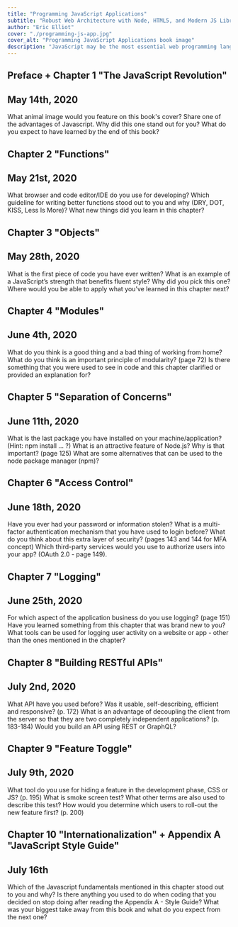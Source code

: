 ```yaml
---
title: "Programming JavaScript Applications"
subtitle: "Robust Web Architecture with Node, HTML5, and Modern JS Libraries"
author: "Eric Elliot"
cover: "./programming-js-app.jpg"
cover_alt: "Programming JavaScript Applications book image"
description: "JavaScript may be the most essential web programming language, but in the real world, JavaScript applications often break when you make changes. With this book, author Eric Elliott shows you how to add client- and server-side features to a large JavaScript application without negatively affecting the rest of your code."
---
```


## Preface + Chapter 1 "The JavaScript Revolution"

## May 14th, 2020

What animal image would you feature on this book's cover?
Share one of the advantages of Javascript. Why did this one stand out for you?
What do you expect to have learned by the end of this book?

## Chapter 2 "Functions"

## May 21st, 2020

What browser and code editor/IDE do you use for developing?
Which guideline for writing better functions stood out to you and why (DRY, DOT, KISS, Less Is More)?
What new things did you learn in this chapter?

## Chapter 3 "Objects"

## May 28th, 2020

What is the first piece of code you have ever written?
What is an example of a JavaScript’s strength that benefits fluent style? Why did you pick this one?
Where would you be able to apply what you’ve learned in this chapter next?

## Chapter 4 "Modules"

## June 4th, 2020

What do you think is a good thing and a bad thing of working from home?
What do you think is an important principle of modularity? (page 72)
Is there something that you were used to see in code and this chapter clarified or provided an explanation for?

## Chapter 5 "Separation of Concerns"

## June 11th, 2020

What is the last package you have installed on your machine/application? (Hint: npm install ... ?)
What is an attractive feature of Node.js? Why is that important? (page 125)
What are some alternatives that can be used to the node package manager (npm)?

## Chapter 6 "Access Control"

## June 18th, 2020

Have you ever had your password or information stolen?
What is a multi-factor authentication mechanism that you have used to login before? What do you think about this extra layer of security? (pages 143 and 144 for MFA concept)
Which third-party services would you use to authorize users into your app? (OAuth 2.0 - page 149).

## Chapter 7 "Logging"

## June 25th, 2020

For which aspect of the application business do you use logging? (page 151)
Have you learned something from this chapter that was brand new to you?
What tools can be used for logging user activity on a website or app - other than the ones mentioned in the chapter?

## Chapter 8 "Building RESTful APIs"

## July 2nd, 2020

What API have you used before? Was it usable, self-describing, efficient and responsive? (p. 172)
What is an advantage of decoupling the client from the server so that they are two completely independent applications? (p. 183-184)
Would you build an API using REST or GraphQL?

## Chapter 9 "Feature Toggle"

## July 9th, 2020

What tool do you use for hiding a feature in the development phase, CSS or JS? (p. 195)
What is smoke screen test? What other terms are also used to describe this test?
How would you determine which users to roll-out the new feature first? (p. 200)

## Chapter 10 "Internationalization" + Appendix A "JavaScript Style Guide"

## July 16th

Which of the Javascript fundamentals mentioned in this chapter stood out to you and why?
Is there anything you used to do when coding that you decided on stop doing after reading the Appendix A - Style Guide?
What was your biggest take away from this book and what do you expect from the next one?
